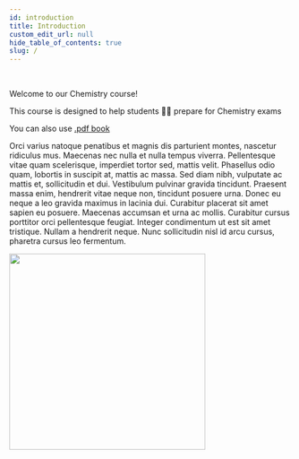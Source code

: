 ```yaml
---
id: introduction
title: Introduction
custom_edit_url: null
hide_table_of_contents: true
slug: /
---
```



<br />

<div class="row">
  <div class="col">
    <p class="hero__subtitle">Welcome to our Chemistry course!</p>
    <p>
      This course is designed to help students 👨‍🎓 prepare for Chemistry exams
    </p>
    <p>
      You can also use
      <a href="https://drive.google.com/file/d/1e6p910ZSzZEOXeJ133RKHhF0i8sYKDL3/view?usp=sharing">
        .pdf book
      </a>
    </p>
    <p>
      Orci varius natoque penatibus et magnis dis parturient montes, nascetur
      ridiculus mus. Maecenas nec nulla et nulla tempus viverra. Pellentesque
      vitae quam scelerisque, imperdiet tortor sed, mattis velit. Phasellus odio
      quam, lobortis in suscipit at, mattis ac massa. Sed diam nibh, vulputate
      ac mattis et, sollicitudin et dui. Vestibulum pulvinar gravida tincidunt.
      Praesent massa enim, hendrerit vitae neque non, tincidunt posuere urna.
      Donec eu neque a leo gravida maximus in lacinia dui. Curabitur placerat
      sit amet sapien eu posuere. Maecenas accumsan et urna ac mollis. Curabitur
      cursus porttitor orci pellentesque feugiat. Integer condimentum ut est sit
      amet tristique. Nullam a hendrerit neque. Nunc sollicitudin nisl id arcu
      cursus, pharetra cursus leo fermentum.
    </p>
  </div>
  <div class="col">
    <img src={book_cover} width="350"class="intro-picture" />
  </div>
</div>
